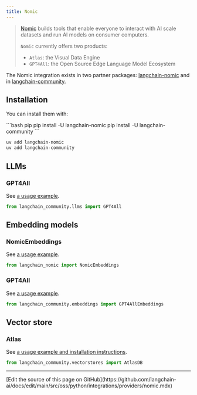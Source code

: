 ```yaml
---
title: Nomic
---
```


>[Nomic](https://www.nomic.ai/) builds tools that enable everyone to interact with AI scale datasets and run AI models on consumer computers.
>
>`Nomic` currently offers two products:
>
>- `Atlas`: the Visual Data Engine
>- `GPT4All`: the Open Source Edge Language Model Ecosystem

The Nomic integration exists in two partner packages: [langchain-nomic](https://pypi.org/project/langchain-nomic/)
and in [langchain-community](https://pypi.org/project/langchain-community/).

## Installation

You can install them with:

<CodeGroup>
```bash pip
pip install -U langchain-nomic
pip install -U langchain-community
```

```bash uv
uv add langchain-nomic
uv add langchain-community
```
</CodeGroup>

## LLMs

### GPT4All

See [a usage example](/oss/python/integrations/llms/gpt4all).

```python
from langchain_community.llms import GPT4All
```

## Embedding models

### NomicEmbeddings

See [a usage example](/oss/python/integrations/text_embedding/nomic).

```python
from langchain_nomic import NomicEmbeddings
```

### GPT4All

See [a usage example](/oss/python/integrations/text_embedding/gpt4all).

```python
from langchain_community.embeddings import GPT4AllEmbeddings
```

## Vector store

### Atlas

See [a usage example and installation instructions](/oss/python/integrations/vectorstores/atlas).

```python
from langchain_community.vectorstores import AtlasDB
```

---

<Callout icon="pen-to-square" iconType="regular">
  [Edit the source of this page on GitHub](https://github.com/langchain-ai/docs/edit/main/src/oss/python/integrations/providers/nomic.mdx)
</Callout>
